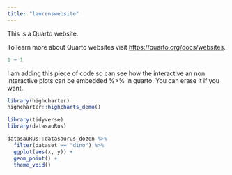 ```yaml
---
title: "laurenswebsite"
---
```


This is a Quarto website.

To learn more about Quarto websites visit <https://quarto.org/docs/websites>.

```r
1 + 1
```

I am adding this piece of code so can see how the interactive an non interactive plots can be embedded %>%  in quarto. You can erase it if you want. 

```r
library(highcharter)
highcharter::highcharts_demo()

```

```r
library(tidyverse)
library(datasauRus)

datasauRus::datasaurus_dozen %>% 
  filter(dataset == "dino") %>% 
  ggplot(aes(x, y)) +
  geom_point() +
  theme_void()

```
